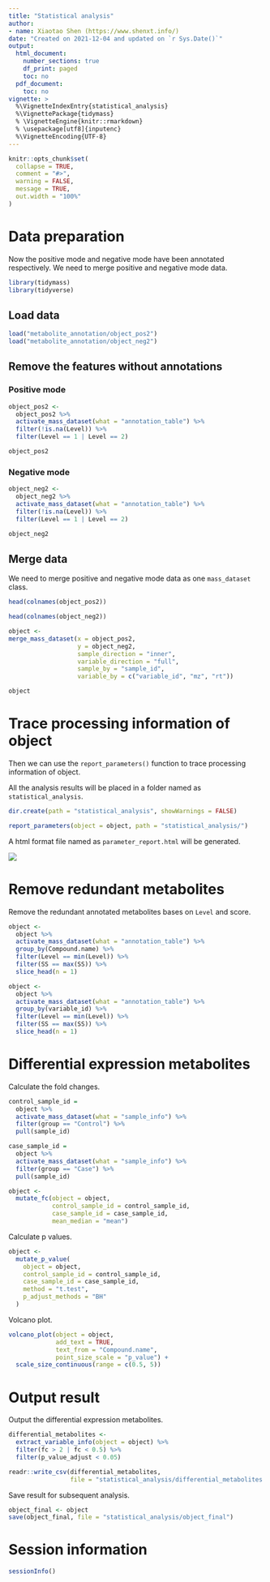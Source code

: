 ```yaml
---
title: "Statistical analysis"
author:
- name: Xiaotao Shen (https://www.shenxt.info/)
date: "Created on 2021-12-04 and updated on `r Sys.Date()`"
output:
  html_document:
    number_sections: true
    df_print: paged
    toc: no
  pdf_document:
    toc: no
vignette: >
  %\VignetteIndexEntry{statistical_analysis}
  %\VignettePackage{tidymass}
  % \VignetteEngine{knitr::rmarkdown}
  % \usepackage[utf8]{inputenc}
  %\VignetteEncoding{UTF-8}
---
```


```r
knitr::opts_chunk$set(
  collapse = TRUE,
  comment = "#>",
  warning = FALSE,
  message = TRUE,
  out.width = "100%"
)
```

# **Data preparation**

Now the positive mode and negative mode have been annotated respectively. We need to merge positive and negative mode data.

```r
library(tidymass)
library(tidyverse)
```

## Load data

```r
load("metabolite_annotation/object_pos2")
load("metabolite_annotation/object_neg2")
```

## Remove the features without annotations

### Positive mode

```r
object_pos2 <- 
  object_pos2 %>% 
  activate_mass_dataset(what = "annotation_table") %>% 
  filter(!is.na(Level)) %>% 
  filter(Level == 1 | Level == 2)
```

```r
object_pos2
```

### Negative mode

```r
object_neg2 <- 
  object_neg2 %>% 
  activate_mass_dataset(what = "annotation_table") %>% 
  filter(!is.na(Level)) %>% 
  filter(Level == 1 | Level == 2)
```

```r
object_neg2
```

## Merge data

We need to merge positive and negative mode data as one `mass_dataset` class.

```r
head(colnames(object_pos2))
```


```r
head(colnames(object_neg2))
```

```r
object <- 
merge_mass_dataset(x = object_pos2, 
                   y = object_neg2, 
                   sample_direction = "inner",
                   variable_direction = "full", 
                   sample_by = "sample_id", 
                   variable_by = c("variable_id", "mz", "rt"))
```

```r
object
```

# **Trace processing information of object**

Then we can use the `report_parameters()` function to trace processing information of object.

All the analysis results will be placed in a folder named as `statistical_analysis`.

```r
dir.create(path = "statistical_analysis", showWarnings = FALSE)
```

```r
report_parameters(object = object, path = "statistical_analysis/")
```

A html format file named as `parameter_report.html` will be generated.

![](figures/Screen-Shot-9.png)

# **Remove redundant metabolites**

Remove the redundant annotated metabolites bases on `Level` and score.

```r
object <-
  object %>% 
  activate_mass_dataset(what = "annotation_table") %>% 
  group_by(Compound.name) %>% 
  filter(Level == min(Level)) %>% 
  filter(SS == max(SS)) %>% 
  slice_head(n = 1)
```

```r
object <-
  object %>% 
  activate_mass_dataset(what = "annotation_table") %>% 
  group_by(variable_id) %>% 
  filter(Level == min(Level)) %>% 
  filter(SS == max(SS)) %>% 
  slice_head(n = 1)
```

# **Differential expression metabolites**

Calculate the fold changes.

```r
control_sample_id =
  object %>%
  activate_mass_dataset(what = "sample_info") %>%
  filter(group == "Control") %>%
  pull(sample_id)

case_sample_id =
  object %>%
  activate_mass_dataset(what = "sample_info") %>%
  filter(group == "Case") %>%
  pull(sample_id)
```

```r
object <-
  mutate_fc(object = object, 
            control_sample_id = control_sample_id, 
            case_sample_id = case_sample_id, 
            mean_median = "mean")
```


Calculate p values.

```r
object <-
  mutate_p_value(
    object = object,
    control_sample_id = control_sample_id,
    case_sample_id = case_sample_id,
    method = "t.test",
    p_adjust_methods = "BH"
  )
```

Volcano plot.

```r
volcano_plot(object = object,
             add_text = TRUE,
             text_from = "Compound.name", 
             point_size_scale = "p_value") +
  scale_size_continuous(range = c(0.5, 5))
```

# **Output result**

Output the differential expression metabolites.

```r
differential_metabolites <- 
  extract_variable_info(object = object) %>% 
  filter(fc > 2 | fc < 0.5) %>% 
  filter(p_value_adjust < 0.05)

readr::write_csv(differential_metabolites, 
                 file = "statistical_analysis/differential_metabolites.csv")
```

Save result for subsequent analysis.

```r
object_final <- object
save(object_final, file = "statistical_analysis/object_final")
```

# **Session information**

```r
sessionInfo()
```
